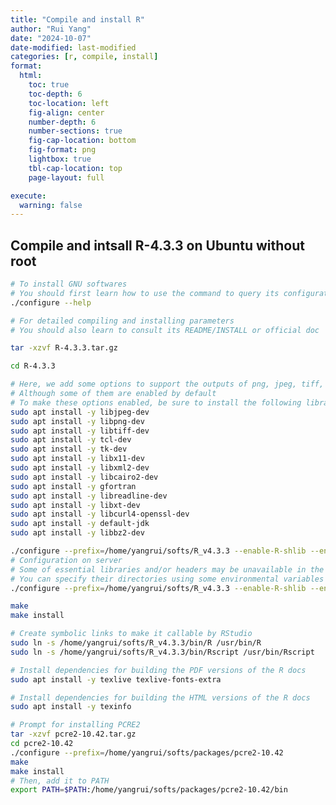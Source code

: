 ```yaml
---
title: "Compile and install R"
author: "Rui Yang"
date: "2024-10-07"
date-modified: last-modified
categories: [r, compile, install]
format:
  html:
    toc: true
    toc-depth: 6
    toc-location: left
    fig-align: center
    number-depth: 6
    number-sections: true
    fig-cap-location: bottom
    fig-format: png
    lightbox: true
    tbl-cap-location: top
    page-layout: full

execute:
  warning: false
---
```


## Compile and intsall R-4.3.3 on Ubuntu without root

```bash
# To install GNU softwares
# You should first learn how to use the command to query its configuration options
./configure --help

# For detailed compiling and installing parameters
# You should also learn to consult its README/INSTALL or official doc
```

```bash
tar -xzvf R-4.3.3.tar.gz

cd R-4.3.3

# Here, we add some options to support the outputs of png, jpeg, tiff, etc.
# Although some of them are enabled by default
# To make these options enabled, be sure to install the following libraries first
sudo apt install -y libjpeg-dev
sudo apt install -y libpng-dev
sudo apt install -y libtiff-dev
sudo apt install -y tcl-dev
sudo apt install -y tk-dev
sudo apt install -y libx11-dev
sudo apt install -y libxml2-dev
sudo apt install -y libcairo2-dev
sudo apt install -y gfortran
sudo apt install -y libreadline-dev
sudo apt install -y libxt-dev
sudo apt install -y libcurl4-openssl-dev
sudo apt install -y default-jdk
sudo apt install -y libbz2-dev

./configure --prefix=/home/yangrui/softs/R_v4.3.3 --enable-R-shlib --enable-memory-profiling --with-blas --with-lapack --with-libpng --with-jpeglib --with-libtiff --with-x --with-cairo --with-tcltk
# Configuration on server
# Some of essential libraries and/or headers may be unavailable in the server
# You can specify their directories using some environmental variables
./configure --prefix=/home/yangrui/softs/R_v4.3.3 --enable-R-shlib --enable-memory-profiling --with-blas --with-lapack --with-libpng --with-jpeglib --with-libtiff --with-x --with-cairo --with-tcltk --with-pcre2 LDFLAGS="-L/gpfs/home/yangrui/softs/packages/pcre2-10.42/lib" CPPFLAGS="-I/gpfs/home/yangrui/softs/packages/pcre2-10.42/include"

make
make install

# Create symbolic links to make it callable by RStudio
sudo ln -s /home/yangrui/softs/R_v4.3.3/bin/R /usr/bin/R
sudo ln -s /home/yangrui/softs/R_v4.3.3/bin/Rscript /usr/bin/Rscript
```

```bash
# Install dependencies for building the PDF versions of the R docs
sudo apt install -y texlive texlive-fonts-extra

# Install dependencies for building the HTML versions of the R docs
sudo apt install -y texinfo

# Prompt for installing PCRE2
tar -xzvf pcre2-10.42.tar.gz
cd pcre2-10.42
./configure --prefix=/home/yangrui/softs/packages/pcre2-10.42
make
make install
# Then, add it to PATH
export PATH=$PATH:/home/yangrui/softs/packages/pcre2-10.42/bin
```
